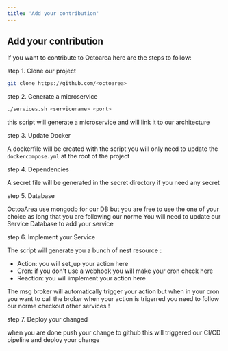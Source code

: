 ```yaml
---
title: 'Add your contribution'
---
```



## Add your contribution

If you want to contribute to Octoarea here are the steps to follow:

step 1. Clone our project

```bash
git clone https://github.com/<octoarea>
```

step 2. Generate a microservice

```bash
./services.sh <servicename> <port>
```
this script will generate a microservice and will link it to our architecture 

step 3. Update Docker

A dockerfile will be created with the script you will only need to update the `dockercompose.yml` at the root of the project

step 4. Dependencies

A secret file will be generated in the secret directory if you need any secret

step 5. Database

OctoaArea use mongodb for our DB but you are free to use the one of your choice as long that you are following our norme
You will need to update our Service Database to add your service

step 6. Implement your Service

The script will generate you a bunch of nest resource :
- Action: you will set_up your action here
- Cron: if you don't use a webhook you will make your cron check here
- Reaction: you will implement your action here

The msg broker will automatically trigger your action but when in your cron you want to call the broker when your action is trigerred you need to follow our norme checkout other services !

step 7. Deploy your changed

when you are done push your change to github this will triggered our CI/CD pipeline and deploy your change
